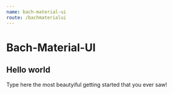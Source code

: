 ```yaml
---
name: bach-material-ui
route: /bachmaterialui
---
```


# Bach-Material-UI

## Hello world

Type here the most beautyiful getting started that you ever saw!
